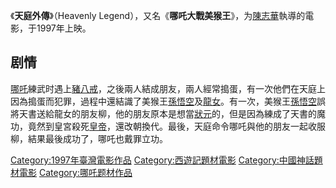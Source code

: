 {{Infobox Film
| name = 天庭外傳
| cn_name = 
| hk_name = 天庭外傳
| tw_name = 哪吒大戰美猴王
| image =
| caption =
| director =[[陳志華_(導演)|陳志華]]<br />[[馬台生|馬台生]]
| producer = 
| producer_2 = [[李景宣|李景宣]]
| writer =[[陸醒華|陸醒華]]
| starring =[[林志穎|林志穎]]<br />[[釋小龍|釋小龍]]<br />[[郝邵文|郝邵文]]<br />[[詹小楠|詹小楠]]<br />[[周敏惠|周敏惠]]
| music =
| cinematography =[[賀用正|賀用正]]<br />[[陳鐘源|陳鐘源]]
| editing =[[蔣國權|蔣國權]]<br />[[黃正祥|黃正祥]]
| production_company ={{flagicon|ROC}} 長城影業股份有限公司
| distributor ={{flagicon|ROC}} 學者有限公司
| released = 1997年
| runtime = 94 mins
| country = {{ROC}}
| awards =
| language = [[普通話|普通話]]
| budget =
| preceded_by =
| followed_by = 
| amg_id = 1:353855
| imdb_id = 0473444
}}

《'''天庭外傳'''》（Heavenly Legend），又名《'''哪吒大戰美猴王'''》，为[[陳志華_(導演)|陳志華]]執導的電影，于1997年上映。

==剧情==
[[哪吒|哪吒]]練武时遇上[[豬八戒|豬八戒]]，之後兩人結成朋友，兩人經常搗蛋，有一次他們在天庭上因為搗蛋而犯罪，過程中還結識了美猴王[[孫悟空|孫悟空]]及[[龍女|龍女]]。有一次，美猴王[[孫悟空|孫悟空]]誤將天書送給龍女的朋友柳，他的朋友原本是想當[[狀元|狀元]]的，但是因為練成了天書的魔功，竟然到皇宮殺死[[皇帝|皇帝]]，還改朝換代。最後，天庭命令哪吒與他的朋友一起收服柳，結果最後成功了，哪吒也戴罪立功。

[[Category:1997年臺灣電影作品|Category:1997年臺灣電影作品]]
[[Category:西遊記題材電影|Category:西遊記題材電影]]
[[Category:中國神話題材電影|Category:中國神話題材電影]]
[[Category:哪吒题材作品|Category:哪吒题材作品]]